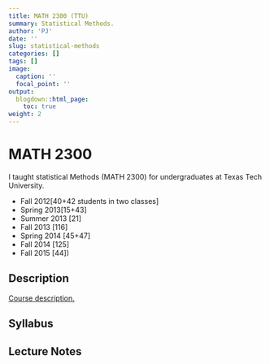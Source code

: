 ```yaml
---
title: MATH 2300 (TTU)
summary: Statistical Methods.
author: 'PJ'
date: ''
slug: statistical-methods
categories: []
tags: []
image:
  caption: ''
  focal_point: ''
output:
  blogdown::html_page:
    toc: true
weight: 2
---
```


# MATH 2300

I taught statistical Methods (MATH 2300) for undergraduates at Texas Tech University.

 -  Fall 2012[40+42 students in two classes]
 -  Spring 2013[15+43]
 -  Summer 2013 [21]
 -  Fall 2013 [116]
 -  Spring 2014 [45+47]
 -  Fall 2014 [125]
 -  Fall 2015 [44]) 

## Description

[Course description.](https://catalog.ttu.edu/preview_course_nopop.php?catoid=2&coid=9599)

##  Syllabus

##  Lecture Notes
